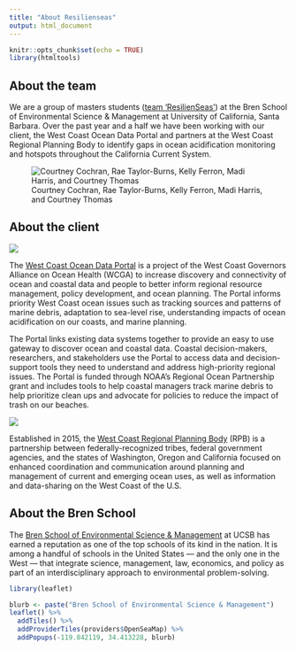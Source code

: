 ```yaml
---
title: "About Resilienseas"
output: html_document
---
```


```r
knitr::opts_chunk$set(echo = TRUE)
library(htmltools)
```

## About the team

We are a group of masters students ([team 'ResilienSeas'](https://resilienseas.weebly.com/)) at the Bren School of Environmental Science & Management at University of California, Santa Barbara. Over the past year and a half we have been working with our client, the West Coast Ocean Data Portal and partners at the West Coast Regional Planning Body to identify gaps in ocean acidification monitoring and hotspots throughout the California Current System.

![Courtney Cochran, Rae Taylor-Burns, Kelly Ferron, Madi Harris, and Courtney Thomas](/Users/raetaylor-burns/github/resilienseas.github.io/website_visuals/resilienseas_defense.png)

  
  
## About the client
![](/Users/raetaylor-burns/github/resilienseas.github.io/website_visuals/WCODP_Logo.png)

  The [West Coast Ocean Data Portal](http://portal.westcoastoceans.org/) is a project of the West Coast Governors Alliance on Ocean Health (WCGA) to increase discovery and connectivity of ocean and coastal data and people to better inform regional resource management, policy development, and ocean planning. The Portal informs priority West Coast ocean issues such as tracking sources and patterns of marine debris, adaptation to sea-level rise, understanding impacts of ocean acidification on our coasts, and marine planning. 

The Portal links existing data systems together to provide an easy to use gateway to discover ocean and coastal data. Coastal decision-makers, researchers, and stakeholders use the Portal to access data and decision-support tools they need to understand and address high-priority regional issues. The Portal is funded through NOAA's Regional Ocean Partnership grant and includes tools to help coastal managers track marine debris to help prioritize clean ups and advocate for policies to reduce the impact of trash on our beaches.

![](/Users/raetaylor-burns/github/resilienseas.github.io/website_visuals/WCRPB_Logo.png)

  Established in 2015, the [West Coast Regional Planning Body](http://www.westcoastmarineplanning.org/) (RPB) is a partnership between federally-recognized tribes, federal government agencies, and the states of Washington, Oregon and California focused on enhanced coordination and communication around planning and management of current and emerging ocean uses, as well as information and data-sharing on the West Coast of the U.S.
  
  
## About the Bren School
The [Bren School of Environmental Science & Management](http://www.bren.ucsb.edu/) at UCSB has earned a reputation as one of the top schools of its kind in the nation. It is among a handful of schools in the United States — and the only one in the West — that integrate science, management, law, economics, and policy as part of an interdisciplinary approach to environmental problem-solving. 
```r
library(leaflet)

blurb <- paste("Bren School of Environmental Science & Management")
leaflet() %>% 
  addTiles() %>%
  addProviderTiles(providers$OpenSeaMap) %>% 
  addPopups(-119.842119, 34.413228, blurb)
  
```

